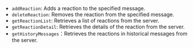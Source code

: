 <PlatformWrapper platform="web">

- `addReaction`: Adds a reaction to the specified message.
- `deleteReaction`: Removes the reaction from the specified message.
- `getReactionList`: Retrieves a list of reactions from the server.
- `getReactionDetail`: Retrieves the details of the reaction from the server.
- `getHistoryMessages`：Retrieves the reactions in historical messages from the server.

</PlatformWrapper>